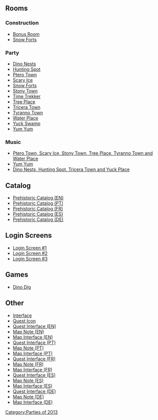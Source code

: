 {{CPW|Prehistoric Party 2013}}

==Rooms==
===Construction===
*[[Media:PrehistoricPartyConstParty1.swf|Bonus Room]]
*[[Media:PrehistoricPartyConstForts.swf|Snow Forts]]

===Party===
*[[Media:PrehistoricPartyParty6.swf|Dino Nests]]
*[[Media:PrehistoricPartyParty10.swf|Hunting Spot]]
*[[Media:PrehistoricPartyParty11.swf|Ptero Town]]
*[[Media:PrehistoricPartyParty12.swf|Scary Ice]]
*[[Media:PrehistoricPartyForts.swf|Snow Forts]]
*[[Media:PrehistoricPartyParty3.swf|Stony Town]]
*[[Media:PrehistoricPartyParty1.swf|Time Trekker]]
*[[Media:PrehistoricPartyParty2.swf|Tree Place]]
*[[Media:PrehistoricPartyParty8.swf|Tricera Town]]
*[[Media:PrehistoricPartyParty9.swf|Tyranno Town]]
*[[Media:PrehistoricPartyParty5.swf|Water Place]]
*[[Media:PrehistoricPartyParty7.swf|Yuck Swamp]]
*[[Media:PrehistoricPartyParty4.swf|Yum Yum]]

===Music===
*[[Media:Music348.swf|Ptero Town, Scary Ice, Stony Town, Tree Place, Tyranno Town and Water Place]]
*[[Media:Music349.swf|Yum Yum]]
*[[Media:Music350.swf|Dino Nests, Hunting Spot, Tricera Town and Yuck Place]]

==Catalog==
*[[Media:ENPrehistoricPartyCatalog.swf|Prehistoric Catalog (EN)]] 
*[[Media:PTPrehistoricPartyCatalog.swf|Prehistoric Catalog (PT)]] 
*[[Media:FRPrehistoricPartyCatalog.swf|Prehistoric Catalog (FR)]] 
*[[Media:ESPrehistoricPartyCatalog.swf|Prehistoric Catalog (ES)]] 
*[[Media:DEPrehistoricPartyCatalog.swf|Prehistoric Catalog (DE)]]

==Login Screens==
*[[Media:SwfPrehistoric-2.swf|Login Screen #1]]
*[[Media:SwfPrehistoric-3.swf|Login Screen #2]]
*[[Media:SwfPrehistoric-4.swf|Login Screen #3]]

==Games==
*[[Media:GamesTreasureHuntDinoDig.swf|Dino Dig]]

==Other==
*[[Media:PrehistoricPartyInterface.swf|Interface]]
*[[Media:PrehistoricPartyIcon.swf|Quest Icon]]
*[[Media:ENQuestInterface.swf|Quest Interface (EN)]]
*[[Media:ENPrehistoricPartyMapNote.swf|Map Note (EN)]]
*[[Media:ENCloseUpsMapInterface-PrehistoricParty.swf|Map Interface (EN)]]
*[[Media:PTQuestInterface.swf|Quest Interface (PT)]]
*[[Media:PTPrehistoricPartyMapNote.swf|Map Note (PT)]]
*[[Media:PTCloseUpsMapInterface-PrehistoricParty.swf|Map Interface (PT)]]
*[[Media:FRQuestInterface.swf|Quest Interface (FR)]]
*[[Media:FRPrehistoricPartyMapNote.swf|Map Note (FR)]]
*[[Media:FRCloseUpsMapInterface-PrehistoricParty.swf|Map Interface (FR)]]
*[[Media:ESQuestInterface.swf|Quest Interface (ES)]]
*[[Media:ESPrehistoricPartyMapNote.swf|Map Note (ES)]]
*[[Media:ESCloseUpsMapInterface-PrehistoricParty.swf|Map Interface (ES)]]
*[[Media:DEQuestInterface.swf|Quest Interface (DE)]]
*[[Media:DEPrehistoricPartyMapNote.swf|Map Note (DE)]]
*[[Media:DECloseUpsMapInterface-PrehistoricParty.swf|Map Interface (DE)]]

{{Parties}}

[[Category:Parties of 2013]]